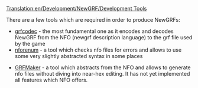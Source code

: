 [[Translation:en/Development/NewGRF/Development Tools]]

There are a few tools which are required in order to produce NewGRFs:

* [http://www.openttd.org/download-grfcodec grfcodec] - the most fundamental one as it encodes and decodes NewGRF from the NFO (newgrf description language) to the grf file used by the game
* [http://www.openttd.org/download-nforenum nforenum] - a tool which checks nfo files for errors and allows to use some very slightly abstracted syntax in some places

* [http://www.tt-forums.net/viewtopic.php?f=68&t=10167 GRFMaker] - a tool which abstracts from the NFO and allows to generate nfo files without diving into near-hex editing. It has not yet implemented all features which NFO offers.